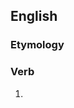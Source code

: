 ==English==

===Etymology===
{{suffix|en|cheer|eth|nocat=1}}

===Verb===
{{head|en|verb form}}

# {{en-archaic third-person singular of|cheer}}